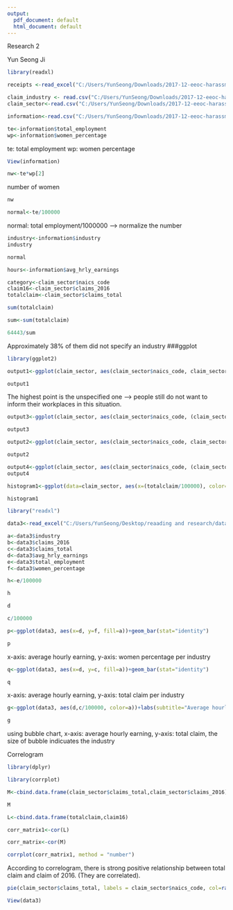 ---
output:
  pdf_document: default
  html_document: default
---
Research 2

Yun Seong Ji

```{r}
library(readxl)
```
```{r}
receipts <-read_excel("C:/Users/YunSeong/Downloads/2017-12-eeoc-harassment-charges-master/2017-12-eeoc-harassment-charges-master/data/SH_Charge_Receipts.xlsx")
```
```{r}
claim_industry <- read.csv("C:/Users/YunSeong/Downloads/2017-12-eeoc-harassment-charges-master/2017-12-eeoc-harassment-charges-master/output/d3_claims_by_industry.csv")
claim_sector<-read.csv("C:/Users/YunSeong/Downloads/2017-12-eeoc-harassment-charges-master/2017-12-eeoc-harassment-charges-master/output/d3_claims_by_sector.csv")
```
```{r}
information<-read.csv("C:/Users/YunSeong/Downloads/2017-12-eeoc-harassment-charges-master/2017-12-eeoc-harassment-charges-master/output/d3_information_naics_bls_info.csv")
```
```{r}
te<-information$total_employment
wp<-information$women_percentage
```
te: total employment 
wp: women percentage

```{r}
View(information)
```

```{r}
nw<-te*wp[2]
```
number of women
```{r}
nw
```
```{r}
normal<-te/100000
```
normal: total employment/1000000 --> normalize the number 
```{r}
industry<-information$industry
industry
```

```{r}
normal
```
```{r}
hours<-information$avg_hrly_earnings
```

```{r}
category<-claim_sector$naics_code
claim16<-claim_sector$claims_2016
totalclaim<-claim_sector$claims_total
```
```{r}
sum(totalclaim)
```

```{r}
sum<-sum(totalclaim)
```
```{r}
64443/sum
```
Approximately 38% of them did not specify an industry 
###ggplot 

```{r}
library(ggplot2)
```
```{r}
output1<-ggplot(claim_sector, aes(claim_sector$naics_code, claim_sector$claims_2016))+geom_bar(stat="identity", fill="darkblue")+scale_x_discrete("Industry")+scale_y_continuous("2016 claim")+theme_bw()+labs(title="Barchart")
```
```{r}
output1
```

The highest point is the unspecified one --> people still do not want to inform their workplaces in this situation. 


```{r}
output3<-ggplot(claim_sector, aes(claim_sector$naics_code, (claim_sector$claims_2016)/100000))+geom_bar(stat="identity", fill="darkblue")+scale_x_discrete("Industry")+scale_y_continuous("2016 claim")+theme_bw()+labs(title="Barchart")
```
```{r}
output3
```

```{r}
output2<-ggplot(claim_sector, aes(claim_sector$naics_code, claim_sector$claims_total))+geom_bar(stat="identity", fill="red")+scale_x_discrete("Industry")+scale_y_continuous("total claim")+theme_bw()+labs(title="Barchart")
```
```{r}
output2
```
```{r}
output4<-ggplot(claim_sector, aes(claim_sector$naics_code, (claim_sector$claims_total)/100000))+geom_bar(stat="identity", fill="red")+scale_x_discrete("Industry")+scale_y_continuous("total claim")+theme_bw()+labs(title="Barchart")
output4
```

```{r}
histogram1<-ggplot(data=claim_sector, aes(x=(totalclaim/100000), color=category))+geom_histogram(fill="white", bins=30)
```
```{r}
histogram1
```
```{r}
library("readxl")
```

```{r}
data3<-read_excel("C:/Users/YunSeong/Desktop/reaading and research/data3.xlsx")
```
```{r}
a<-data3$industry
b<-data3$claims_2016
c<-data3$claims_total
d<-data3$avg_hrly_earnings
e<-data3$total_employment
f<-data3$women_percentage
```
```{r}
h<-e/100000
```
```{r}
h
```

```{r}
d
```
```{r}
c/100000
```

```{r}
p<-ggplot(data3, aes(x=d, y=f, fill=a))+geom_bar(stat="identity")
```
```{r}
p
```
x-axis: average hourly earning, y-axis: women percentage per industry

```{r}
q<-ggplot(data3, aes(x=d, y=c, fill=a))+geom_bar(stat="identity")
```
```{r}
q
```
x-axis: average hourly earning, y-axis: total claim per industry
```{r}
g<-ggplot(data3, aes(d,c/100000, color=a))+labs(subtitle="Average hourly earnings vs. Claims", title="Bubble chart")+geom_jitter(aes(size=e))
```
```{r}
g
```

using bubble chart, x-axis: average hourly earning, y-axis: total claim, the size of bubble indicuates the industry 

Correlogram
```{r}
library(dplyr)
```

```{r}
library(corrplot)
```

```{r}
M<-cbind.data.frame(claim_sector$claims_total,claim_sector$claims_2016)
```
```{r}
M
```
```{r}
L<-cbind.data.frame(totalclaim,claim16)
```
```{r}
corr_matrix1<-cor(L)
```

```{r}
corr_matrix<-cor(M)
```
```{r}
corrplot(corr_matrix1, method = "number")
```
According to correlogram, there is strong positive relationship between total claim and claim of 2016. (They are correlated). 

```{r}
pie(claim_sector$claims_total, labels = claim_sector$naics_code, col=rainbow(length(claim_sector$naics_code)), main="Pie chart of industries claiming women sexaul harrassment")
```

```{r}
View(data3)
```

